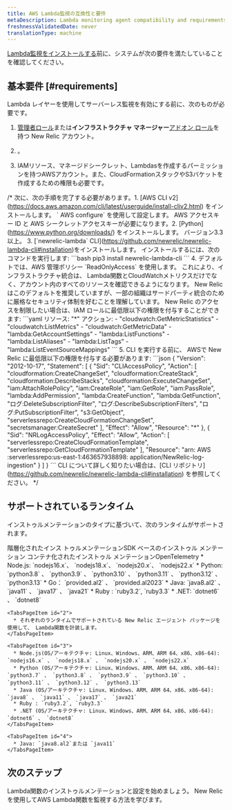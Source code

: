 ```yaml
---
title: AWS Lambda監視の互換性と要件
metaDescription: Lambda monitoring agent compatibility and requirements.
freshnessValidatedDate: never
translationType: machine
---
```


[Lambda監視をインストールする](/docs/serverless-function-monitoring/aws-lambda-monitoring/instrument-lambda-function/configure-serverless-aws-monitoring)前に、システムが次の要件を満たしていることを確認してください。

## 基本要件 [#requirements]

Lambda レイヤーを使用してサーバーレス監視を有効にする前に、次のものが必要です。

1. [管理者ロール](/docs/accounts/original-accounts-billing/original-users-roles/users-roles-original-user-model/#roles)または**インフラストラクチャ マネージャー**[アドオン ロール](/docs/accounts/original-accounts-billing/original-users-roles/users-roles-original-user-model#add-on)を持つ New Relic アカウント。

2. <InlinePopover type="userKey" />。

3. IAMリソース、マネージドシークレット、Lambdasを作成するパーミッションを持つAWSアカウント。また、CloudFormationスタックやS3バケットを作成するための権限も必要です。

/\* 次に、次の手順を完了する必要があります。1. \[AWS CLI v2]\(https://docs.aws.amazon.com/cli/latest/userguide/install-cliv2.html) をインストールします。 \` AWS configure\` を使用して設定します。 AWS アクセスキー ID と AWS シークレットアクセスキーが必要になります。2. \[Python]\(https://www.python.org/downloads/) をインストールします。 バージョン3.3以上。 3. \[\`newrelic-lambda\` CLI]\(https://github.com/newrelic/newrelic-lambda-cli#installation)をインストールします。 インストールするには、次のコマンドを実行します: \`\`\`bash pip3 install newrelic-lambda-cli \`\`\` 4. デフォルトでは、AWS 管理ポリシー \`ReadOnlyAccess\` を使用します。 これにより、インフラストラクチャ統合は、 Lambda関数とCloudWatchメトリクスだけでなく、アカウント内のすべてのリソースを確認できるようになります。 New Relic はこのデフォルトを推奨していますが、一部の組織はサードパーティ統合のために厳格なセキュリティ体制を好むことを理解しています。 New Relic のアクセスを制限したい場合は、IAM ロールに最低限以下の権限を付与することができます: \`\`\`yaml リソース: &quot;\*&quot; アクション: - &quot;cloudwatch:GetMetricStatistics&quot; - &quot;cloudwatch:ListMetrics&quot; - &quot;cloudwatch:GetMetricData&quot; - &quot;lambda:GetAccountSettings&quot; - &quot;lambda:ListFunctions&quot; - &quot;lambda:ListAliases&quot; - &quot;lambda:ListTags&quot; - &quot;lambda:ListEventSourceMappings&quot; \`\`\` 5. CLI を実行する前に、 AWSで New Relic に最低限以下の権限を付与する必要があります: \`\`\`json \{ &quot;Version&quot;: &quot;2012-10-17&quot;, &quot;Statement&quot;: \[ \{ &quot;Sid&quot;: &quot;CLIAccessPolicy&quot;, &quot;Action&quot;: \[ &quot;cloudformation:CreateChangeSet&quot;, &quot;cloudformation:CreateStack&quot;, &quot;cloudformation:DescribeStacks&quot;, &quot;cloudformation:ExecuteChangeSet&quot;, &quot;iam:AttachRolePolicy&quot;, &quot;iam:CreateRole&quot;, &quot;iam:GetRole&quot;, &quot;iam:PassRole&quot;, &quot;lambda:AddPermission&quot;, &quot;lambda:CreateFunction&quot;, &quot;lambda:GetFunction&quot;, &quot;ログ:DeleteSubscriptionFilter&quot;, &quot;ログ:DescribeSubscriptionFilters&quot;, &quot;ログ:PutSubscriptionFilter&quot;, &quot;s3:GetObject&quot;, &quot;serverlessrepo:CreateCloudFormationChangeSet&quot;, &quot;secretsmanager:CreateSecret&quot; ], &quot;Effect&quot;: &quot;Allow&quot;, &quot;Resource&quot;: &quot;\*&quot; }, \{ &quot;Sid&quot;: &quot;NRLogAccessPolicy&quot;, &quot;Effect&quot;: &quot;Allow&quot;, &quot;Action&quot;: \[ &quot;serverlessrepo:CreateCloudFormationTemplate&quot;, &quot;serverlessrepo:GetCloudFormationTemplate&quot; ], &quot;Resource&quot;: &quot;arn: AWS :serverlessrepo:us-east-1:463657938898: application/NewRelic-log-ingestion&quot; } ] } \`\`\` CLI について詳しく知りたい場合は、\[CLI リポジトリ]\(https://github.com/newrelic/newrelic-lambda-cli#installation) を参照してください。 \*/

## サポートされているランタイム

インストゥルメンテーションのタイプに基づいて、次のランタイムがサポートされます。

<Tabs>
  <TabsBar>
    <TabsBarItem id="1">階層化されたインス</TabsBarItem><TabsBarItem id="2"> トゥルメンテーションSDK ベースのインストゥル メンテーション</TabsBarItem><TabsBarItem id="3"> コンテナ化されたインストゥル メンテーション</TabsBarItem><TabsBarItem id="4">OpenTelemetry</TabsBarItem>
  </TabsBar>

  <TabsPages>
    <TabsPageItem id="1">
      * Node.js: `nodejs16.x`、 `nodejs18.x`、 `nodejs20.x`、 `nodejs22.x`
      * Python: `python3.8` 、 `python3.9` 、 `python3.10` 、 `python3.11` 、 `python3.12` 、 `python3.13`
      * Go： `provided.al2` 、 `provided.al2023`
      * Java: `java8.al2` 、 `java11` 、 `java17` 、 `java21`
      * Ruby : `ruby3.2`, `ruby3.3`
      * .NET: `dotnet6` 、 `dotnet8`
    </TabsPageItem>

    <TabsPageItem id="2">
      * それぞれのランタイムでサポートされている New Relic エージェント パッケージを使用して、 Lambda関数を計装します。
    </TabsPageItem>

    <TabsPageItem id="3">
      * Node.js(OS/アーキテクチャ: Linux、Windows、ARM、ARM 64、x86、x86-64): `nodejs16.x` 、 `nodejs18.x` 、 `nodejs20.x` 、 `nodejs22.x`
      * Python (OS/アーキテクチャ: Linux、Windows、ARM、ARM 64、x86、x86-64): `python3.7` 、 `python3.8` 、 `python3.9` 、 `python3.10` 、 `python3.11` 、 `python3.12` 、 `python3.13`
      * Java (OS/アーキテクチャ: Linux、Windows、ARM、ARM 64、x86、x86-64): `java8` 、 `java11` 、 `java17` 、 `java21`
      * Ruby : `ruby3.2`, `ruby3.3`
      * .NET (OS/アーキテクチャ: Linux、Windows、ARM、ARM 64、x86、x86-64): `dotnet6` 、 `dotnet8`
    </TabsPageItem>

    <TabsPageItem id="4">
      * Java: `java8.al2`または `java11`
    </TabsPageItem>
  </TabsPages>
</Tabs>

## 次のステップ

<DocTiles>
  <DocTile title="Install and configure Lambda monitoring" path="/docs/serverless-function-monitoring/aws-lambda-monitoring/instrument-lambda-function/configure-serverless-aws-monitoring">Lambda関数のインストゥルメンテーションと設定を始めましょう。</DocTile> <DocTile title="Data and UI" path="/docs/serverless-function-monitoring/aws-lambda-monitoring/ui-data/understand-lambda-monitoring-ui/">New Relic を使用してAWS Lambda関数を監視する方法を学びます。</DocTile>
</DocTiles>